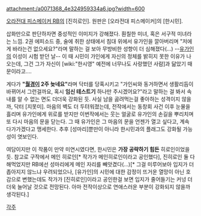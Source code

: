 attachment:/a0071368_4e324959334a6.jpg?width=600

[[오라전대 피스메이커 RB]]의 [진히로인]. 원판은 [오라전대 피스메이커]의 [한시민].

삽화만으로 판단하자면 중성적인 이미지가 강해졌다. 훤칠한 미녀, 혹은 서구적 미녀라는 느낌. 2권 에피소드 중, 술에 취한 상태에서 침대 위에서 유가인을 깔아버리며 "저에게 바라는건 없으세요?"라며 말하는 걸 보아 무방비한 성향이 더 심해졌다(…) --[[유가인]]의 이성이 시험 받던 날-- 이 때 시민이 가인에게 자신의 정체를 밝히지 못한 이유가 나오는데, 그건 그가 자신이 [wiki:"한시영" 예전에 너무나도 사랑했던 사람]과 닮았기 때문이라고….

게다가 '''"[[월경]]이 2주 늦네요"'''라며 닥터를 당혹시키고 "가인씨와 동거하면서 생활리듬이 바뀌어서 그런걸까요, 혹시 '''임신 테스트기''' 하나만 주시겠어요?"라고 말하는 걸 봐서 속내를 알 수 없는 면도 더더욱 강화된 듯. 사실 남을 곯려먹는걸 좋아하는 성격이지 않을까, 닥터 [지못미]. 마음의 벽도 더 두텨워졌는데, 전작에서는 동창회 사건 이후 눈물을 흘리며 유가인에게 위로를 받지만 이번작에서는 웃는 얼굴로 유가인의 손길을 뿌리치며 또 다시 마음의 문을 닫는다. 그 때 유가인은 그 마음의 문을 언젠가 열고 싶다고, 계속 다가가겠다고 맹세한다. 추후 [성마리]뿐만이 아니라 한시민과의 플래그도 강화될 가능성이 엿보인다. 

여담이지만 이 작품이 만약 미연시였다면, 한시민은 '''가장 공략하기 힘든''' 히로인이었을 듯. 참고로 구작에서 메인 히로인[* 작가가 메인히로인이라고 공인했다], 진히로인 둘 다 해먹었지만 RB에선 성마리에게 메인 자리를 빼앗겼다(…)[* 그걸 미루어보아 입지가 더 좁아지지 않느냐 우려되었으나, [유가인]의 시민에 대한 감정이 뜨거운 열망이 아닌 호감으로 변했는데도 작가가 [진히로인]이라고 공인한걸 보면 입지가 줄어들기는 커넝 더더욱 늘어날 것으로 전망된다. 아마 전작이상으로 연애스러운 부분이 강화되지 않을까 생각된다.]

[[각주]]
